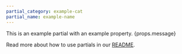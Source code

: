```yaml
---
partial_category: example-cat
partial_name: example-name
---
```


This is an example partial with an example property. {props.message}

Read more about how to use partials in our [README](https://github.com/spectrocloud/librarium/blob/master/README.md).
